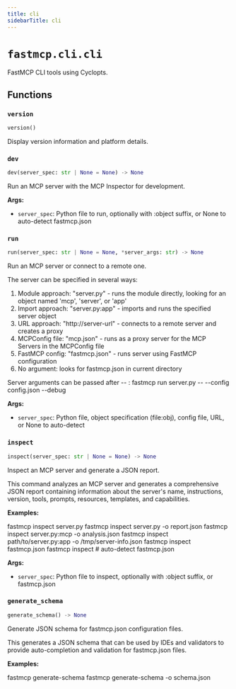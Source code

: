 ```yaml
---
title: cli
sidebarTitle: cli
---
```


# `fastmcp.cli.cli`


FastMCP CLI tools using Cyclopts.

## Functions

### `version` <sup><a href="https://github.com/Maxi91f/fastmcp/blob/main/src/fastmcp/cli/cli.py#L103" target="_blank"><Icon icon="github" style="width: 14px; height: 14px;" /></a></sup>

```python
version()
```


Display version information and platform details.


### `dev` <sup><a href="https://github.com/Maxi91f/fastmcp/blob/main/src/fastmcp/cli/cli.py#L141" target="_blank"><Icon icon="github" style="width: 14px; height: 14px;" /></a></sup>

```python
dev(server_spec: str | None = None) -> None
```


Run an MCP server with the MCP Inspector for development.

**Args:**
- `server_spec`: Python file to run, optionally with \:object suffix, or None to auto-detect fastmcp.json


### `run` <sup><a href="https://github.com/Maxi91f/fastmcp/blob/main/src/fastmcp/cli/cli.py#L345" target="_blank"><Icon icon="github" style="width: 14px; height: 14px;" /></a></sup>

```python
run(server_spec: str | None = None, *server_args: str) -> None
```


Run an MCP server or connect to a remote one.

The server can be specified in several ways:
1. Module approach: "server.py" - runs the module directly, looking for an object named 'mcp', 'server', or 'app'
2. Import approach: "server.py:app" - imports and runs the specified server object
3. URL approach: "http://server-url" - connects to a remote server and creates a proxy
4. MCPConfig file: "mcp.json" - runs as a proxy server for the MCP Servers in the MCPConfig file
5. FastMCP config: "fastmcp.json" - runs server using FastMCP configuration
6. No argument: looks for fastmcp.json in current directory

Server arguments can be passed after -- :
fastmcp run server.py -- --config config.json --debug

**Args:**
- `server_spec`: Python file, object specification (file\:obj), config file, URL, or None to auto-detect


### `inspect` <sup><a href="https://github.com/Maxi91f/fastmcp/blob/main/src/fastmcp/cli/cli.py#L567" target="_blank"><Icon icon="github" style="width: 14px; height: 14px;" /></a></sup>

```python
inspect(server_spec: str | None = None) -> None
```


Inspect an MCP server and generate a JSON report.

This command analyzes an MCP server and generates a comprehensive JSON report
containing information about the server's name, instructions, version, tools,
prompts, resources, templates, and capabilities.

**Examples:**

fastmcp inspect server.py
fastmcp inspect server.py -o report.json
fastmcp inspect server.py:mcp -o analysis.json
fastmcp inspect path/to/server.py:app -o /tmp/server-info.json
fastmcp inspect fastmcp.json
fastmcp inspect  # auto-detect fastmcp.json

**Args:**
- `server_spec`: Python file to inspect, optionally with \:object suffix, or fastmcp.json


### `generate_schema` <sup><a href="https://github.com/Maxi91f/fastmcp/blob/main/src/fastmcp/cli/cli.py#L769" target="_blank"><Icon icon="github" style="width: 14px; height: 14px;" /></a></sup>

```python
generate_schema() -> None
```


Generate JSON schema for fastmcp.json configuration files.

This generates a JSON schema that can be used by IDEs and validators
to provide auto-completion and validation for fastmcp.json files.

**Examples:**

fastmcp generate-schema
fastmcp generate-schema -o schema.json

